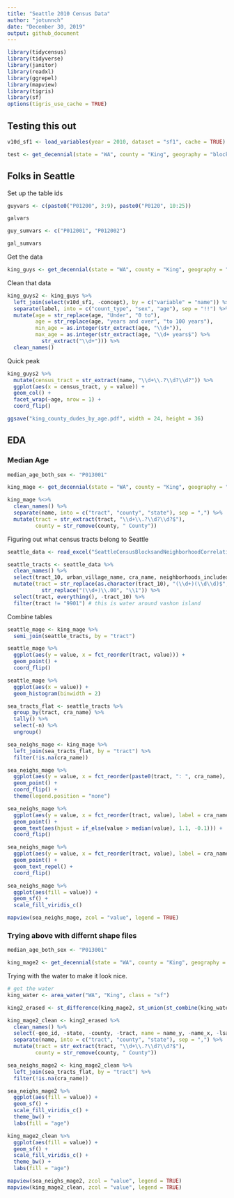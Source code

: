 ```yaml
---
title: "Seattle 2010 Census Data"
author: "jotunnch"
date: "December 30, 2019"
output: github_document
---
```


```r
library(tidycensus)
library(tidyverse)
library(janitor)
library(readxl)
library(ggrepel)
library(mapview)
library(tigris)
library(sf)
options(tigris_use_cache = TRUE)
```

## Testing this out
```r
v10d_sf1 <- load_variables(year = 2010, dataset = "sf1", cache = TRUE)
```


```r
test <- get_decennial(state = "WA", county = "King", geography = "block", year = 2010, variables = "P012001", geometry = TRUE)
```

## Folks in Seattle

Set up the table ids
```r
guyvars <- c(paste0("P01200", 3:9), paste0("P0120", 10:25))

galvars

guy_sumvars <- c("P012001", "P012002")

gal_sumvars
```

Get the data
```r
king_guys <- get_decennial(state = "WA", county = "King", geography = "tract", year = 2010, variables = guyvars, summary_var = "P012001", geometry = TRUE)
```

Clean that data
```r
king_guys2 <- king_guys %>%
  left_join(select(v10d_sf1, -concept), by = c("variable" = "name")) %>%
  separate(label, into = c("count_type", "sex", "age"), sep = "!!") %>%
  mutate(age = str_replace(age, "Under", "0 to"),
         age = str_replace(age, "years and over", "to 100 years"), 
         min_age = as.integer(str_extract(age, "\\d+")),
         max_age = as.integer(str_extract(age, "\\d+ years$") %>%
           str_extract("\\d+"))) %>%
  clean_names()
```

Quick peak
```r
king_guys2 %>%
  mutate(census_tract = str_extract(name, "\\d+\\.?\\d?\\d?")) %>%
  ggplot(aes(x = census_tract, y = value)) +
  geom_col() +
  facet_wrap(~age, nrow = 1) +
  coord_flip()

ggsave("king_county_dudes_by_age.pdf", width = 24, height = 36)
```

## EDA

### Median Age
```r
median_age_both_sex <- "P013001"

king_mage <- get_decennial(state = "WA", county = "King", geography = "tract", year = 2010, variables = c(median_age = median_age_both_sex), geometry = TRUE)

king_mage %<>%
  clean_names() %>%
  separate(name, into = c("tract", "county", "state"), sep = ",") %>%
  mutate(tract = str_extract(tract, "\\d+\\.?\\d?\\d?$"),
         county = str_remove(county, " County"))
```

Figuring out what census tracts belong to Seattle
```r
seattle_data <- read_excel("SeattleCensusBlocksandNeighborhoodCorrelationFile.xlsx")

seattle_tracts <- seattle_data %>%
  clean_names() %>%
  select(tract_10, urban_village_name, cra_name, neighborhoods_included, neighborhood_district_name) %>%
  mutate(tract = str_replace(as.character(tract_10), "(\\d+)(\\d\\d)$", "\\1\\.\\2") %>%
           str_replace("(\\d+)\\.00", "\\1")) %>%
  select(tract, everything(), -tract_10) %>%
  filter(tract != "9901") # this is water around vashon island
```

Combine tables
```r
seattle_mage <- king_mage %>%
  semi_join(seattle_tracts, by = "tract")

seattle_mage %>%
  ggplot(aes(y = value, x = fct_reorder(tract, value))) +
  geom_point() +
  coord_flip()

seattle_mage %>%
  ggplot(aes(x = value)) +
  geom_histogram(binwidth = 2)
```

```r
sea_tracts_flat <- seattle_tracts %>%
  group_by(tract, cra_name) %>%
  tally() %>%
  select(-n) %>%
  ungroup()

sea_neighs_mage <- king_mage %>%
  left_join(sea_tracts_flat, by = "tract") %>%
  filter(!is.na(cra_name))

sea_neighs_mage %>%
  ggplot(aes(y = value, x = fct_reorder(paste0(tract, ": ", cra_name), value), col = if_else(tract %in% c(86, 87, 90), TRUE, FALSE))) +
  geom_point() +
  coord_flip() +
  theme(legend.position = "none")

sea_neighs_mage %>%
  ggplot(aes(y = value, x = fct_reorder(tract, value), label = cra_name)) +
  geom_point() +
  geom_text(aes(hjust = if_else(value > median(value), 1.1, -0.1))) +
  coord_flip()

sea_neighs_mage %>%
  ggplot(aes(y = value, x = fct_reorder(tract, value), label = cra_name)) +
  geom_point() +
  geom_text_repel() +
  coord_flip()
```

```r
sea_neighs_mage %>%
  ggplot(aes(fill = value)) +
  geom_sf() +
  scale_fill_viridis_c()

mapview(sea_neighs_mage, zcol = "value", legend = TRUE)
```

### Trying above with differnt shape files
```r
median_age_both_sex <- "P013001"

king_mage2 <- get_decennial(state = "WA", county = "King", geography = "tract", year = 2010, variables = c(median_age = median_age_both_sex), geometry = TRUE, keep_geo_vars = TRUE)
```

Trying with the water to make it look nice.
```r
# get the water
king_water <- area_water("WA", "King", class = "sf")

king2_erased <- st_difference(king_mage2, st_union(st_combine(king_water), by_feature = TRUE))

```

```r
king_mage2_clean <- king2_erased %>%
  clean_names() %>%
  select(-geo_id, -state, -county, -tract, name = name_y, -name_x, -lsad, -countyfp, -statefp, -geoid) %>%
  separate(name, into = c("tract", "county", "state"), sep = ",") %>%
  mutate(tract = str_extract(tract, "\\d+\\.?\\d?\\d?$"),
         county = str_remove(county, " County"))

sea_neighs_mage2 <- king_mage2_clean %>%
  left_join(sea_tracts_flat, by = "tract") %>%
  filter(!is.na(cra_name))

sea_neighs_mage2 %>%
  ggplot(aes(fill = value)) +
  geom_sf() +
  scale_fill_viridis_c() +
  theme_bw() +
  labs(fill = "age")

king_mage2_clean %>%
  ggplot(aes(fill = value)) +
  geom_sf() +
  scale_fill_viridis_c() +
  theme_bw() +
  labs(fill = "age")
```

```r
mapview(sea_neighs_mage2, zcol = "value", legend = TRUE)
mapview(king_mage2_clean, zcol = "value", legend = TRUE)
```

